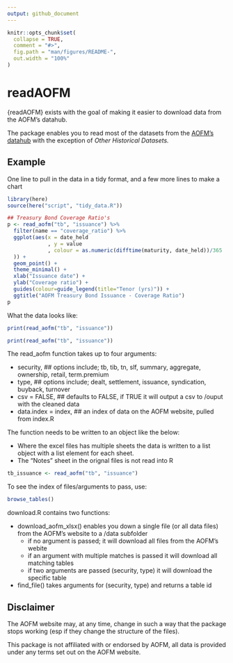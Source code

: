 ```yaml
---
output: github_document
---
```


<!-- README.md is generated from README.Rmd. Please edit that file -->

```r
knitr::opts_chunk$set(
  collapse = TRUE,
  comment = "#>",
  fig.path = "man/figures/README-",
  out.width = "100%"
)
```

# readAOFM

{readAOFM} exists with the goal of making it easier to download data from the AOFM's datahub.

The package enables you to read most of the datasets from the [AOFM's datahub](https://www.aofm.gov.au/data-hub) with the exception of *Other Historical Datasets.*


<!-- ## Installation -->

<!-- You can install readAOFM from [GitHub](https://github.com/) with: -->

<!-- ``` r -->
<!-- # install.packages("devtools") -->
<!-- devtools::install_github("joel23978/readAOFM") -->
<!-- ``` -->

## Example

One line to pull in the data in a tidy format, and a few more lines to make a chart
```r
library(here)
source(here("script", "tidy_data.R"))

## Treasury Bond Coverage Ratio's
p <- read_aofm("tb", "issuance") %>%
  filter(name == "coverage_ratio") %>%
  ggplot(aes(x = date_held
             , y = value
             , colour = as.numeric(difftime(maturity, date_held))/365
  )) +
  geom_point() +
  theme_minimal() +
  xlab("Issuance date") +
  ylab("Coverage ratio") + 
  guides(colour=guide_legend(title="Tenor (yrs)")) +
  ggtitle("AOFM Treasury Bond Issuance - Coverage Ratio")
p

```


What the data looks like:


```r
print(read_aofm("tb", "issuance"))

```


```r

print(read_aofm("tb", "issuance"))

```

The read_aofm function takes up to four arguments:

- security, ## options include; tb, tib, tn, slf, summary, aggregate, ownership, retail, term.premium
- type, ## options include; dealt, settlement, issuance, syndication, buyback, turnover
- csv = FALSE, ## defaults to FALSE, if TRUE it will output a csv to /ouput with the cleaned data
- data.index = index, ## an index of data on the AOFM website, pulled from index.R

The function needs to be written to an object like the below:

- Where the excel files has multiple sheets the data is written to a list object with a list element for each sheet.
- The "Notes" sheet in the orignal files is not read into R

```r
tb_issuance <- read_aofm("tb", "issuance")

```



To see the index of files/arguments to pass, use:
```r
browse_tables()
```


download.R contains two functions:

- download_aofm_xlsx() enables you down a single file (or all data files) from the AOFM's website to a /data subfolder
  - if no argument is passed; it will download all files from the AOFM's webite
  - if an argument with multiple matches is passed it will download all matching tables
  - if two arguments are passed (security, type) it will download the specific table
- find_file() takes arguments for (security, type) and returns a table id




## Disclaimer

The AOFM website may, at any time, change in such a way that the package stops working (esp if they change the structure of the files).

This package is not affiliated with or endorsed by AOFM, all data is provided under any terms set out on the AOFM website.


